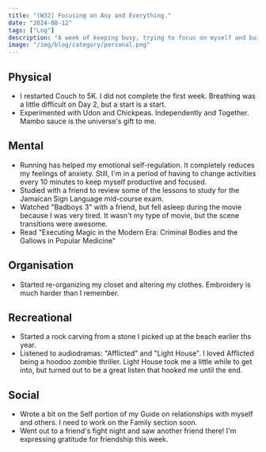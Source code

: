 ```yaml
---
title: "[W32] Focusing on Any and Everything."
date: "2024-08-12"
tags: ["Log"]
description: "A week of keeping busy, trying to focus on myself and build some routines to facilitate healing when forced to continue."
image: "/img/blog/category/personal.png"
---
```


## Physical 
- I restarted Couch to 5K. I did not complete the first week. Breathing was a little difficult on Day 2, but a start is a start. 
- Experimented with Udon and Chickpeas. Independently and Together. Mambo sauce is the universe's gift to me.

## Mental
- Running has helped my emotional self-regulation. It completely reduces my feelings of anxiety. Still, I'm in a period of having to change activities every 10 minutes to keep myself productive and focused.
- Studied with a friend to review some of the lessons to study for the Jamaican Sign Language  mid-course exam.
- Watched "Badboys 3" with a friend, but fell asleep during the movie because I was very tired. It wasn't my type of movie, but the scene transitions were awesome.
- Read "Executing Magic in the Modern Era: Criminal Bodies and the Gallows in Popular Medicine"

## Organisation 
- Started re-organizing my closet and altering my clothes. Embroidery is much harder than I remember. 

## Recreational 
- Started a rock carving from a stone I picked up at the beach earlier ths year.
- Listened to audiodramas: "Afflicted" and "Light House". I loved Afflicted being a hoodoo zombie thriller. Light House took me a little while to get into, but turned out to be a great listen that hooked me until the end.

## Social
- Wrote a bit on the Self portion of my Guide on relationships with myself and others. I need to work on the Family section soon.
- Went out to a friend's fight night and saw another friend there! I'm expressing gratitude for friendship this week.
